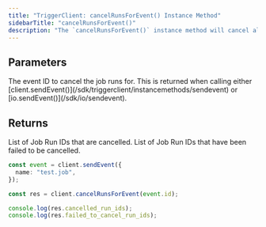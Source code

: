 ```yaml
---
title: "TriggerClient: cancelRunsForEvent() Instance Method"
sidebarTitle: "cancelRunsForEvent()"
description: "The `cancelRunsForEvent()` instance method will cancel all the job runs (yet to be executed) that are triggered by a given eventId."
---
```


## Parameters

<ResponseField name="eventId" type="string" required>
  The event ID to cancel the job runs for. This is returned when calling either
  [client.sendEvent()](/sdk/triggerclient/instancemethods/sendevent) or
  [io.sendEvent()](/sdk/io/sendevent).
</ResponseField>

## Returns

<ResponseField type="object">
  <Expandable title="properties" defaultOpen>
    <ResponseField name="cancelled_run_ids" type="array" required>
      List of Job Run IDs that are cancelled.
    </ResponseField>
    <ResponseField name="failed_to_cancel_run_ids" type="array" required>
      List of Job Run IDs that have been failed to be cancelled.
    </ResponseField>
  </Expandable>
</ResponseField>

<RequestExample>

```ts Cancelling Runs for an Event
const event = client.sendEvent({
  name: "test.job",
});

const res = client.cancelRunsForEvent(event.id);

console.log(res.cancelled_run_ids);
console.log(res.failed_to_cancel_run_ids);
```

</RequestExample>

